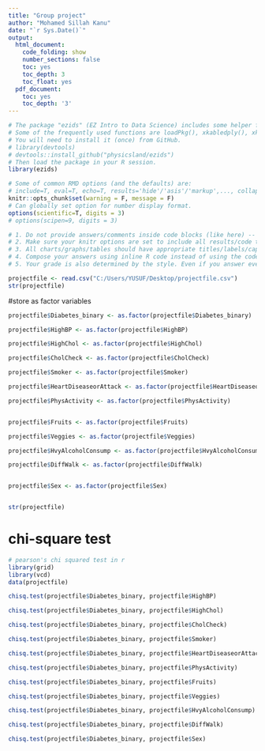 ---
title: "Group project"
author: "Mohamed Sillah Kanu"
date: "`r Sys.Date()`"
output:
  html_document:
    code_folding: show
    number_sections: false
    toc: yes
    toc_depth: 3
    toc_float: yes
  pdf_document:
    toc: yes
    toc_depth: '3'
---

```{r init, include=F}
# The package "ezids" (EZ Intro to Data Science) includes some helper functions we developed for the course. 
# Some of the frequently used functions are loadPkg(), xkabledply(), xkablesummary(), uzscale(), etc.
# You will need to install it (once) from GitHub.
# library(devtools)
# devtools::install_github("physicsland/ezids")
# Then load the package in your R session.
library(ezids)
```


```{r setup, include=FALSE}
# Some of common RMD options (and the defaults) are: 
# include=T, eval=T, echo=T, results='hide'/'asis'/'markup',..., collapse=F, warning=T, message=T, error=T, cache=T, fig.width=6, fig.height=4, fig.dim=c(6,4) #inches, fig.align='left'/'center','right', 
knitr::opts_chunk$set(warning = F, message = F)
# Can globally set option for number display format.
options(scientific=T, digits = 3) 
# options(scipen=9, digits = 3) 
```

```{r}
# 1. Do not provide answers/comments inside code blocks (like here) -- those are notes between coders/self and will be ignored for grading. 
# 2. Make sure your knitr options are set to include all results/code to be graded in the final document.
# 3. All charts/graphs/tables should have appropriate titles/labels/captions. 
# 4. Compose your answers using inline R code instead of using the code-block output as much as you can. 
# 5. Your grade is also determined by the style. Even if you answer everything correctly, but the .html does not look appealing, you will not get full credit. Pay attention to the details that we mentioned in class/homework and in previous sample .Rmd files. For example, how to use #, ##, ###, ..., bold face, italics, inline codes, tables, ..., {results = "asis"}, use of colors in plots/ggplots, and so forth.
```



```{r import data}
projectfile <- read.csv("C:/Users/YUSUF/Desktop/projectfile.csv")
str(projectfile)

```


#store as factor variables
```{r}
projectfile$Diabetes_binary <- as.factor(projectfile$Diabetes_binary)

projectfile$HighBP <- as.factor(projectfile$HighBP)

projectfile$HighChol <- as.factor(projectfile$HighChol)

projectfile$CholCheck <- as.factor(projectfile$CholCheck)

projectfile$Smoker <- as.factor(projectfile$Smoker)

projectfile$HeartDiseaseorAttack <- as.factor(projectfile$HeartDiseaseorAttack)

projectfile$PhysActivity <- as.factor(projectfile$PhysActivity)


projectfile$Fruits <- as.factor(projectfile$Fruits)

projectfile$Veggies <- as.factor(projectfile$Veggies)

projectfile$HvyAlcoholConsump <- as.factor(projectfile$HvyAlcoholConsump)

projectfile$DiffWalk <- as.factor(projectfile$DiffWalk)


projectfile$Sex <- as.factor(projectfile$Sex)


str(projectfile)
```
# chi-square test

```{r}
# pearson's chi squared test in r
library(grid)
library(vcd)
data(projectfile)

chisq.test(projectfile$Diabetes_binary, projectfile$HighBP)

chisq.test(projectfile$Diabetes_binary, projectfile$HighChol)

chisq.test(projectfile$Diabetes_binary, projectfile$CholCheck)

chisq.test(projectfile$Diabetes_binary, projectfile$Smoker)

chisq.test(projectfile$Diabetes_binary, projectfile$HeartDiseaseorAttack)

chisq.test(projectfile$Diabetes_binary, projectfile$PhysActivity)

chisq.test(projectfile$Diabetes_binary, projectfile$Fruits)

chisq.test(projectfile$Diabetes_binary, projectfile$Veggies)

chisq.test(projectfile$Diabetes_binary, projectfile$HvyAlcoholConsump)

chisq.test(projectfile$Diabetes_binary, projectfile$DiffWalk)

chisq.test(projectfile$Diabetes_binary, projectfile$Sex)


```


